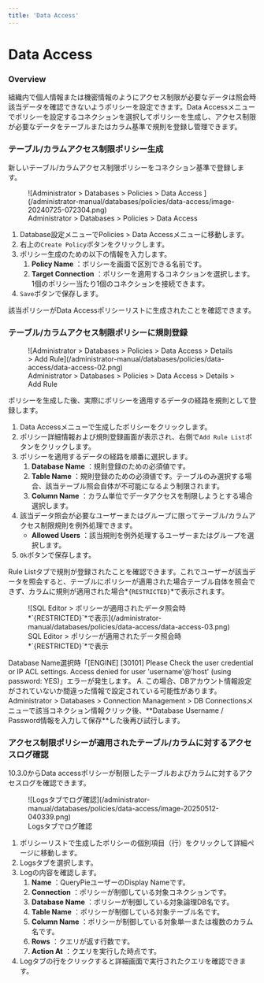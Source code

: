```yaml
---
title: 'Data Access'
---
```



# Data Access

### Overview

組織内で個人情報または機密情報のようにアクセス制限が必要なデータは照会時該当データを確認できないようポリシーを設定できます。Data Accessメニューでポリシーを設定するコネクションを選択してポリシーを生成し、アクセス制限が必要なデータをテーブルまたはカラム基準で規則を登録し管理できます。

### テーブル/カラムアクセス制限ポリシー生成

新しいテーブル/カラムアクセス制限ポリシーをコネクション基準で登録します。

<figure data-layout="center" data-align="center">
![Administrator &gt; Databases &gt; Policies &gt; Data Access ](/administrator-manual/databases/policies/data-access/image-20240725-072304.png)
<figcaption>
Administrator &gt; Databases &gt; Policies &gt; Data Access 
</figcaption>
</figure>

1. Database設定メニューでPolicies &gt; Data Accessメニューに移動します。
2. 右上の`Create Policy`ボタンをクリックします。
3. ポリシー生成のための以下の情報を入力します。
    1.  **Policy Name**  ：ポリシーを画面で区別できる名前です。
    2.  **Target Connection**  ：ポリシーを適用するコネクションを選択します。1個のポリシー当たり1個のコネクションを接続できます。
4. `Save`ボタンで保存します。

該当ポリシーがData Accessポリシーリストに生成されたことを確認できます。


### テーブル/カラムアクセス制限ポリシーに規則登録

<figure data-layout="center" data-align="center">
![Administrator &gt; Databases &gt; Policies &gt; Data Access &gt; Details &gt; Add Rule](/administrator-manual/databases/policies/data-access/data-access-02.png)
<figcaption>
Administrator &gt; Databases &gt; Policies &gt; Data Access &gt; Details &gt; Add Rule
</figcaption>
</figure>

ポリシーを生成した後、実際にポリシーを適用するデータの経路を規則として登録します。

1. Data Accessメニューで生成したポリシーをクリックします。
2. ポリシー詳細情報および規則登録画面が表示され、右側で`Add Rule List`ボタンをクリックします。
3. ポリシーを適用するデータの経路を順番に選択します。
    1.  **Database Name**  ：規則登録のための必須値です。
    2.  **Table Name**  ：規則登録のための必須値です。テーブルのみ選択する場合、該当テーブル照会自体が不可能になるよう制限されます。
    3.  **Column Name**  ：カラム単位でデータアクセスを制限しようとする場合選択します。
4. 該当データ照会が必要なユーザーまたはグループに限ってテーブル/カラムアクセス制限規則を例外処理できます。
    *  **Allowed Users**  ：該当規則を例外処理するユーザーまたはグループを選択します。
5. `Ok`ボタンで保存します。

Rule Listタブで規則が登録されたことを確認できます。これでユーザーが該当データを照会すると、テーブルにポリシーが適用された場合テーブル自体を照会できず、カラムに規則が適用された場合*`{RESTRICTED}`*で表示されます。

<figure data-layout="center" data-align="center">
![SQL Editor > ポリシーが適用されたデータ照会時*`{RESTRICTED}`*で表示](/administrator-manual/databases/policies/data-access/data-access-03.png)
<figcaption>
SQL Editor > ポリシーが適用されたデータ照会時*`{RESTRICTED}`*で表示
</figcaption>
</figure>

<Callout type="important">
Database Name選択時「[ENGINE] [30101] Please Check the user credential or IP ACL settings. Access denied for user 'username'@'host' (using password: YES)」エラーが発生します。
A. この場合、DBアカウント情報設定がされていないか間違った情報で設定されている可能性があります。Administrator &gt; Databases &gt; Connection Management &gt; DB Connectionsメニューで該当コネクション情報クリック後、**Database Username / Password情報を入力して保存**した後再び試行します。
</Callout>

### アクセス制限ポリシーが適用されたテーブル/カラムに対するアクセスログ確認

<Callout type="info">
10.3.0からData accessポリシーが制限したテーブルおよびカラムに対するアクセスログを確認できます。
</Callout>

<figure data-layout="center" data-align="center">
![Logsタブでログ確認](/administrator-manual/databases/policies/data-access/image-20250512-040339.png)
<figcaption>
Logsタブでログ確認
</figcaption>
</figure>

1. ポリシーリストで生成したポリシーの個別項目（行）をクリックして詳細ページに移動します。
2. Logsタブを選択します。
3. Logの内容を確認します。
    1.  **Name** ：QueryPieユーザーのDisplay Nameです。
    2.  **Connection**  ：ポリシーが制御している対象コネクションです。
    3.  **Database Name** ：ポリシーが制御している対象論理DB名です。
    4.  **Table Name**  ：ポリシーが制御している対象テーブル名です。
    5.  **Column Name**  ：ポリシーが制御している対象単一または複数のカラム名です。
    6.  **Rows**  ：クエリが返す行数です。
    7.  **Action At**  ：クエリを実行した時点です。
4. Logタブの行をクリックすると詳細画面で実行されたクエリを確認できます。
